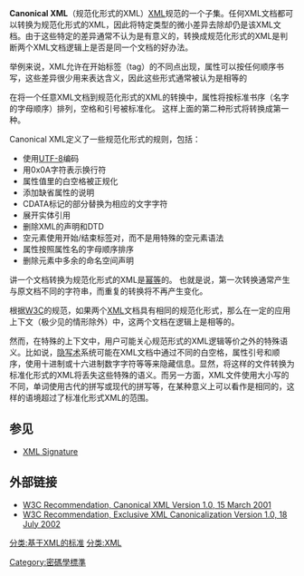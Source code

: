 '''Canonical XML'''（规范化形式的XML）[[XML|XML]]规范的一个子集。任何XML文档都可以转换为规范化形式的XML，因此将特定类型的微小差异去除却仍是该XML文档。由于这些特定的差异通常不认为是有意义的，转换成规范化形式的XML是判断两个XML文档逻辑上是否是同一个文档的好办法。

举例来说，XML允许在开始标签（tag）的不同点出现，属性可以按任何顺序书写，这些差异很少用来表达含义，因此这些形式通常被认为是相等的

    <p class="a" secure="1">

    <p     secure   = "1"
              class='a'   >

在将一个任意XML文档到规范化形式的XML的转换中，属性将按标准书序（名字的字母顺序）排列，空格和引号被标准化。 这样上面的第二种形式将转换成第一种。

Canonical XML定义了一些规范化形式的规则，包括：
* 使用[[UTF-8|UTF-8]]编码
* 用0x0A字符表示换行符
* 属性值里的白空格被正规化
* 添加缺省属性的说明
* CDATA标记的部分替换为相应的文字字符
* 展开实体引用
* 删除XML的声明和DTD
* 空元素使用开始/结束标签对，而不是用特殊的空元素语法
* 属性按照属性名的字母顺序排序
* 删除元素中多余的命名空间声明

讲一个文档转换为规范化形式的XML是[[幂等|幂等]]的。 也就是说，第一次转换通常产生与原文档不同的字符串，而重复的转换将不再产生变化。

根据[[W3C|W3C]]的规范，如果两个[[XML|XML]]文档具有相同的规范化形式，那么在一定的应用上下文（极少见的情形除外）中，这两个文档在逻辑上是相等的。 

然而，在特殊的上下文中，用户可能关心规范形式的XML逻辑等价之外的特殊语义。比如说，[[隐写术|隐写术]]系统可能在XML文档中通过不同的白空格，属性引号和顺序，使用十进制或十六进制数字字符等等来隐藏信息。显然，将这样的文件转换为标准化形式的XML将丢失这些特殊的语义。而另一方面，XML文件使用大小写的不同，单词使用古代的拼写或现代的拼写等，在某种意义上可以看作是相同的，这样的语境超过了标准化形式XML的范围。

==参见==
* [[XML_Signature|XML Signature]]

==外部链接==
*[http://www.w3.org/TR/xml-c14n W3C Recommendation, Canonical XML Version 1.0, 15 March 2001]{{Wayback|url=http://www.w3.org/TR/xml-c14n |date=20100823093837 }}
*[http://www.w3.org/TR/xml-exc-c14n/ W3C Recommendation, Exclusive XML Canonicalization Version 1.0, 18 July 2002]{{Wayback|url=http://www.w3.org/TR/xml-exc-c14n/ |date=20100730114656 }}

{{W3C规范和标准}}
[[Category:密碼學標準|Category:密碼學標準]]
[[分类:基于XML的标准|分类:基于XML的标准]]
[[分类:XML|分类:XML]]